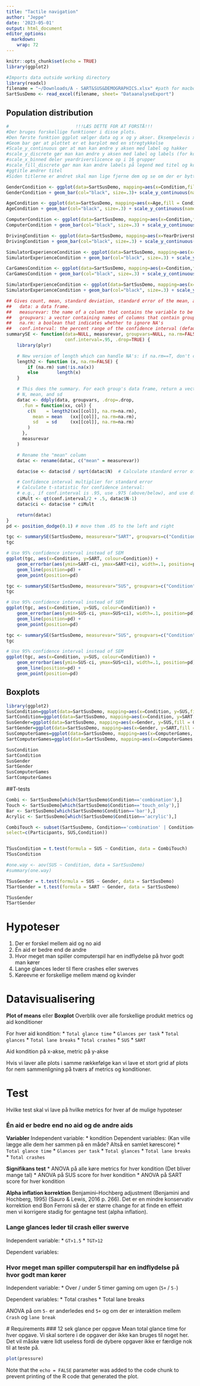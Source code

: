 ```yaml
---
title: "Tactile navigation"
author: "Jeppe"
date: '2023-05-01'
output: html_document
editor_options: 
  markdown: 
    wrap: 72
---
```


```r
knitr::opts_chunk$set(echo = TRUE)
library(ggplot2)

#Imports data outside working directory
library(readxl)
filename = "~/Downloads/A - SART&SUS&DEMOGRAPHICS.xlsx" #path for macbook downloads folder
SartSusDemo <- read_excel(filename, sheet= "DataanalyseExport")

```

## Population distribution

```r
#                         !!!LÆS DETTE FOR AT FORSTÅ!!!
#Der bruges forskellige funktioner i disse plots. 
#Den første funktion ggplot vælger data og x og y akser. Eksempelevis x=condition og så fylder den farve på efter gender.
#Geom bar gør at plottet er et barplot med en stregtykkelse 
#Scale_y_continuous gør at man kan ændre y aksen med label og hakker
#scale_y_discrete gør man kan ændre y aksen med label og labels (for konditioner)
#scale_x_binned deler yeardriverslicence op i 16 grupper
#scale_fill_discrete gør man kan ændre labels på legend med titel og konditioner
#ggtitle ændrer titel
#Siden titlerne er ændret skal man lige fjerne dem og se om der er byttet rundt på konditioner. Man kan nemlig godt kalde bar for acrylic og så bliver vi forvirret

GenderCondition <- ggplot(data=SartSusDemo, mapping=aes(x=Condition,fill = Gender))
GenderCondition + geom_bar(col="black", size=.3)+ scale_y_continuous(name = "Count",breaks=c(0:15)) + ggtitle("Gender distribution")

AgeCondition <- ggplot(data=SartSusDemo, mapping=aes(x=Age,fill = Condition))
AgeCondition + geom_bar(col="black", size=.3) + scale_y_continuous(name = "Count",breaks=c(0:15))+scale_x_continuous(breaks = c(20:34)) + scale_fill_discrete(name = "Condition", labels = c("Acrylic", "Bar", "Combination","Touch only")) + ggtitle("Age distribution")

ComputerCondition <- ggplot(data=SartSusDemo, mapping=aes(x=Condition,fill = ComputerGames))
ComputerCondition + geom_bar(col="black", size=.3) + scale_y_continuous(name = "Count",breaks=c(0:15)) + scale_x_discrete(labels=c("Acrylic","Bar","Combination","Touch only"))+scale_fill_discrete(name = "Computer gaming (Hours)") + ggtitle("Gaming experience distribution")

DrivingCondition <- ggplot(data=SartSusDemo, mapping=aes(x=YearDriversLicence,fill = Condition))
DrivingCondition + geom_bar(col="black", size=.3) + scale_y_continuous(name = "Count",breaks=c(0:15))+scale_x_binned(n.breaks = 20) + scale_fill_discrete(name = "Condition", labels = c("Acrylic", "Bar", "Combination","Touch only")) + ggtitle("Drivers licence distribution")

SimulatorExperienceCondition <- ggplot(data=SartSusDemo, mapping=aes(x=Condition,fill = Experience))
SimulatorExperienceCondition + geom_bar(col="black", size=.3) + scale_y_continuous(name = "Count",breaks=c(0:15)) + scale_x_discrete(labels=c("Acrylic","Bar","Combination","Touch only"))+scale_fill_discrete(name = "Car simulator experience") + ggtitle("Car simulator experience distribution")

CarGamesCondition <- ggplot(data=SartSusDemo, mapping=aes(x=Condition,fill = CarGames))
CarGamesCondition + geom_bar(col="black", size=.3) + scale_y_continuous(name = "Count",breaks=c(0:15)) + scale_x_discrete(labels=c("Acrylic","Bar","Combination","Touch only"))+scale_fill_discrete(name = "Car gaming (Hours)") + ggtitle("Car gaming experience distribution")

SimulatorExperienceCondition <- ggplot(data=SartSusDemo, mapping=aes(x=Condition,fill = CarSimulators))
SimulatorExperienceCondition + geom_bar(col="black", size=.3) + scale_y_continuous(name = "Count",breaks=c(0:15)) + scale_x_discrete(labels=c("Acrylic","Bar","Combination","Touch only"))+scale_fill_discrete(name = "Simulator experience  (Hours)") + ggtitle("Simulator experience distribution")
```

```r
## Gives count, mean, standard deviation, standard error of the mean, and confidence interval (default 95%).
##   data: a data frame.
##   measurevar: the name of a column that contains the variable to be summariezed
##   groupvars: a vector containing names of columns that contain grouping variables
##   na.rm: a boolean that indicates whether to ignore NA's
##   conf.interval: the percent range of the confidence interval (default is 95%)
summarySE <- function(data=NULL, measurevar, groupvars=NULL, na.rm=FALSE,
                      conf.interval=.95, .drop=TRUE) {
    library(plyr)

    # New version of length which can handle NA's: if na.rm==T, don't count them
    length2 <- function (x, na.rm=FALSE) {
        if (na.rm) sum(!is.na(x))
        else       length(x)
    }

    # This does the summary. For each group's data frame, return a vector with
    # N, mean, and sd
    datac <- ddply(data, groupvars, .drop=.drop,
      .fun = function(xx, col) {
        c(N    = length2(xx[[col]], na.rm=na.rm),
          mean = mean   (xx[[col]], na.rm=na.rm),
          sd   = sd     (xx[[col]], na.rm=na.rm)
        )
      },
      measurevar
    )

    # Rename the "mean" column    
    datac <- rename(datac, c("mean" = measurevar))

    datac$se <- datac$sd / sqrt(datac$N)  # Calculate standard error of the mean

    # Confidence interval multiplier for standard error
    # Calculate t-statistic for confidence interval: 
    # e.g., if conf.interval is .95, use .975 (above/below), and use df=N-1
    ciMult <- qt(conf.interval/2 + .5, datac$N-1)
    datac$ci <- datac$se * ciMult

    return(datac)
}
pd <- position_dodge(0.1) # move them .05 to the left and right

```


```r
tgc <- summarySE(SartSusDemo, measurevar="SART", groupvars=c("Condition"))
tgc
```

```r
# Use 95% confidence interval instead of SEM
ggplot(tgc, aes(x=Condition, y=SART, colour=Condition)) + 
    geom_errorbar(aes(ymin=SART-ci, ymax=SART+ci), width=.1, position=pd) +
    geom_line(position=pd) +
    geom_point(position=pd)
```

```r
tgc <- summarySE(SartSusDemo, measurevar="SUS", groupvars=c("Condition"))
tgc
```

```r
# Use 95% confidence interval instead of SEM
ggplot(tgc, aes(x=Condition, y=SUS, colour=Condition)) + 
    geom_errorbar(aes(ymin=SUS-ci, ymax=SUS+ci), width=.1, position=pd) +
    geom_line(position=pd) +
    geom_point(position=pd)
```

```r
tgc <- summarySE(SartSusDemo, measurevar="SUS", groupvars=c("Condition"))
tgc
```

```r
# Use 95% confidence interval instead of SEM
ggplot(tgc, aes(x=Condition, y=SUS, colour=Condition)) + 
    geom_errorbar(aes(ymin=SUS-ci, ymax=SUS+ci), width=.1, position=pd) +
    geom_line(position=pd) +
    geom_point(position=pd)
```
## Boxplots

```r
library(ggplot2)
SusCondition=ggplot(data=SartSusDemo, mapping=aes(x=Condition, y=SUS,fill = Condition))+geom_boxplot()
SartCondition=ggplot(data=SartSusDemo, mapping=aes(x=Condition, y=SART,fill = Condition))+geom_boxplot()
SusGender=ggplot(data=SartSusDemo, mapping=aes(x=Gender, y=SUS,fill = Gender))+geom_boxplot()
SartGender=ggplot(data=SartSusDemo, mapping=aes(x=Gender, y=SART,fill = Gender))+geom_boxplot()
SusComputerGames=ggplot(data=SartSusDemo, mapping=aes(x=ComputerGames, y=SUS,fill = ComputerGames))+geom_boxplot()
SartComputerGames=ggplot(data=SartSusDemo, mapping=aes(x=ComputerGames, y=SART,fill = ComputerGames))+geom_boxplot()

SusCondition
SartCondition
SusGender
SartGender
SusComputerGames
SartComputerGames
```



##T-tests
```r
Combi <- SartSusDemo[which(SartSusDemo$Condition=='combination'),]
Touch <- SartSusDemo[which(SartSusDemo$Condition=='touch_only'),]
Bar <- SartSusDemo[which(SartSusDemo$Condition=='bar'),]
Acrylic <- SartSusDemo[which(SartSusDemo$Condition=='acrylic'),]

CombiTouch <- subset(SartSusDemo, Condition=='combination' | Condition=='touch_only', 
select=c(Participants, SUS,Condition))


TSusCondition = t.test(formula = SUS ~ Condition, data = CombiTouch)
TSusCondition

#one.way <- aov(SUS ~ Condition, data = SartSusDemo)
#summary(one.way)

```

```r
TSusGender = t.test(formula = SUS ~ Gender, data = SartSusDemo)
TSartGender = t.test(formula = SART ~ Gender, data = SartSusDemo)

TSusGender
TSartGender

```

# Hypoteser

1.  Der er forskel mellem aid og no aid
2.  Én aid er bedre end de andre
3.  Hvor meget man spiller computerspil har en indflydelse på hvor godt
    man kører
4.  Lange glances leder til flere crashes eller swerves
5.  Køreevne er forskellige mellem mænd og kvinder

# Datavisualisering

**Plot of means** eller **Boxplot** Overblik over alle forskellige
produkt metrics og aid konditioner

For hver aid kondition: \* `Total glance time` \* `Glances per task` \*
`Total glances` \* `Total lane breaks` \* `Total crashes` \* `SUS` \*
`SART`

Aid kondition på x-akse, metric på y-akse

Hvis vi laver alle plots i samme rækkefølge kan vi lave et stort grid af
plots for nem sammenligning på tværs af metrics og konditioner.

# Test

Hvilke test skal vi lave på hvilke metrics for hver af de mulige
hypoteser

### Én aid er bedre end no aid og de andre aids

**Variabler** Independent variable: \* kondition Dependent variables:
(Kan ville lægge alle dem her sammen på en måde? Altså en samlet
kørescore) \* `Total glance time` \* `Glances per task` \*
`Total glances` \* `Total lane breaks` \* `Total crashes`

**Signifikans test** \* ANOVA på alle køre metrics for hver kondition
(Det bliver mange tal) \* ANOVA på SUS score for hver kondition \* ANOVA
på SART score for hver kondition

**Alpha inflation korrektion** Benjamini--Hochberg adjustment (Benjamini
and Hochberg, 1995) (Sauro & Lewis, 2016 p. 266). Det er en mindre
konservativ korrektion end Bon Ferroni så der er større change for at
finde en effekt men vi korrigere stadig for gentagne test (alpha
inflation).

### Lange glances leder til crash eller swerve

Independent variable: \* `GT>1.5` \* `TGT>12`

Dependent variables:

### Hvor meget man spiller computerspil har en indflydelse på hvor godt man kører

Independent variable: \* Over / under 5 timer gaming om ugen (`5+` /
`5-`)

Dependent variables: \* Total crashes \* Total lane breaks

ANOVA på om `5-` er anderledes end `5+` og om der er interaktion mellem
`Crash` og `lane break`

\# Requirements \### 12 sek glance per opgave Mean total glance time for
hver opgave. Vi skal sortere i de opgaver der ikke kan bruges til noget
her. Det vil måske være lidt useless fordi de dybere opgaver ikke er
færdige nok til at teste på.

```r
plot(pressure)

```

Note that the `echo = FALSE` parameter was added to the code chunk to
prevent printing of the R code that generated the plot.
